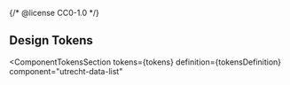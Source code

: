 {/* @license CC0-1.0 */}


<Meta id="css-data-list--tokens" title="CSS Component/Data List/Design Tokens" />

## Design Tokens

<ComponentTokensSection
  tokens={tokens}
  definition={tokensDefinition}
  component="utrecht-data-list"
></ComponentTokensSection>
